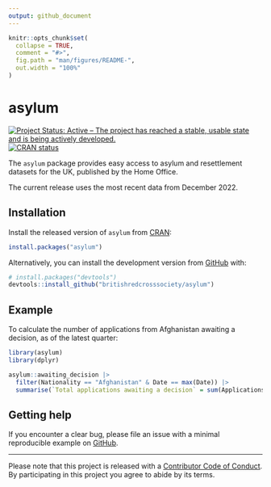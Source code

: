 ```yaml
---
output: github_document
---
```


<!-- README.md is generated from README.Rmd. Please edit that file -->

```r
knitr::opts_chunk$set(
  collapse = TRUE,
  comment = "#>",
  fig.path = "man/figures/README-",
  out.width = "100%"
)
```

# asylum

<!-- badges: start -->
[![Project Status: Active – The project has reached a stable, usable state and is being actively developed.](https://www.repostatus.org/badges/latest/active.svg)](https://www.repostatus.org/#active)
[![CRAN status](https://www.r-pkg.org/badges/version/asylum)](https://cran.r-project.org/package=asylum)
<!-- badges: end -->

The `asylum` package provides easy access to asylum and resettlement datasets for the UK, published by the Home Office.

The current release uses the most recent data from December 2022.

## Installation

Install the released version of `asylum` from [CRAN](https://cran.r-project.org/package=asylum):

``` r
install.packages("asylum")
```

Alternatively, you can install the development version from [GitHub](https://github.com/) with:

``` r
# install.packages("devtools")
devtools::install_github("britishredcrosssociety/asylum")
```

## Example

To calculate the number of applications from Afghanistan awaiting a decision, as of the latest quarter:

```r
library(asylum)
library(dplyr)

asylum::awaiting_decision |> 
  filter(Nationality == "Afghanistan" & Date == max(Date)) |> 
  summarise(`Total applications awaiting a decision` = sum(Applications))
```

## Getting help

If you encounter a clear bug, please file an issue with a minimal
reproducible example on
[GitHub](https://github.com/britishredcrosssociety/asylum/issues).

------------------------------------------------------------------------

Please note that this project is released with a [Contributor Code of
Conduct](https://www.contributor-covenant.org/version/2/0/code_of_conduct/).
By participating in this project you agree to abide by its terms.
